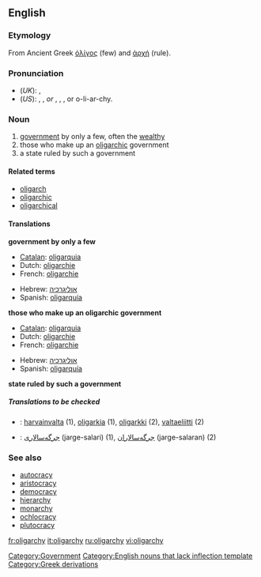 ==English==

===Etymology===
From Ancient Greek [[ὀλίγος]] (few) and [[ἀρχή]] (rule).

===Pronunciation===
*(''UK''): {{IPA|/ˈɒlɪɡɑːki/}}, {{SAMPA|/"QlIgA:ki/}}
*(''US''): {{AHD|älʹĭ-gär'kē}}, {{IPA|/ˈɑːlɪˌɡɑrki/}}, {{SAMPA|/"A:lI%gArki/}} ''or'' {{AHD|ōlʹĭ-gär'kē}}, {{IPA|/ˈoʊlɪˌɡɑrki/}}, {{SAMPA|/"oUlI%gArki/}}, or o-li-ar-chy.
{{rfap}}

===Noun===
{{wikipedia}}
{{en-noun-reg-y|oligarch|y}}

#[[government]] by only a few, often the [[wealthy]]
#those who make up an [[oligarchic]] government
#a state ruled by such a government

====Related terms====
*[[oligarch]]
*[[oligarchic]]
*[[oligarchical]]

====Translations====
'''government by only a few'''
{{top}}
*[[Catalan]]: [[oligarquia]] {{f}}
*Dutch: [[oligarchie#Dutch|oligarchie]] {{f}}
*French: [[oligarchie#French|oligarchie]] {{f}}
{{mid}}
*Hebrew: [[אוליגרכיה]] {{f}}
*Spanish: [[oligarquía]] {{f}}
{{bottom}}

'''those who make up an oligarchic government'''
{{top}}
*[[Catalan]]: [[oligarquia]] {{f}}
*Dutch: [[oligarchie#Dutch|oligarchie]] {{f}}
*French: [[oligarchie#French|oligarchie]] {{f}}
{{mid}}
*Hebrew: [[אוליגרכיה]] {{f}}
*Spanish: [[oligarquía]] {{f}}
{{bottom}}

'''state ruled by such a government'''
{{top}}
{{mid}}
{{bottom}}

=====Translations to be checked=====
{{checktrans}}
<!--Remove this section once all of the translations below have been moved into the tables above.-->
*{{ttbc|Finnish}}: [[harvainvalta]] (1), [[oligarkia]] (1), [[oligarkki]] (2), [[valtaeliitti]] (2)
*{{ttbc|Persian}}: [[جرگه‌سالاری]] (jarge-salari) (1), [[جرگه‌سالاران]] (jarge-salaran) (2)

===See also===
*[[autocracy]]
*[[aristocracy]]
*[[democracy]]
*[[hierarchy]]
*[[monarchy]]
*[[ochlocracy]]
*[[plutocracy]]

[[Category:Government]]
[[Category:English nouns that lack inflection template]]
[[Category:Greek derivations]]

[[fr:oligarchy]]
[[it:oligarchy]]
[[ru:oligarchy]]
[[vi:oligarchy]]